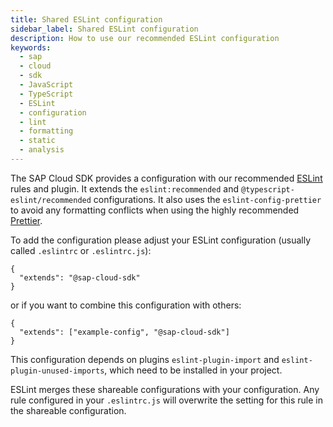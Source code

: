 ```yaml
---
title: Shared ESLint configuration
sidebar_label: Shared ESLint configuration
description: How to use our recommended ESLint configuration
keywords:
  - sap
  - cloud
  - sdk
  - JavaScript
  - TypeScript
  - ESLint
  - configuration
  - lint
  - formatting
  - static
  - analysis
---
```



The SAP Cloud SDK provides a configuration with our recommended [ESLint](https://eslint.org/) rules and plugin.
It extends the `eslint:recommended` and `@typescript-eslint/recommended` configurations.
It also uses the `eslint-config-prettier` to avoid any formatting conflicts when using the highly recommended [Prettier](https://prettier.io/).

To add the configuration please adjust your ESLint configuration (usually called `.eslintrc` or `.eslintrc.js`):

```
{
  "extends": "@sap-cloud-sdk"
}
```

or if you want to combine this configuration with others:

```
{
  "extends": ["example-config", "@sap-cloud-sdk"]
}
```

This configuration depends on plugins `eslint-plugin-import` and `eslint-plugin-unused-imports`, which need to be installed in your project.

ESLint merges these shareable configurations with your configuration.
Any rule configured in your `.eslintrc.js` will overwrite the setting for this rule in the shareable configuration.
